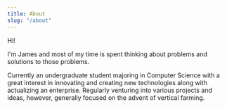 ```yaml
---
title: About
slug: "/about"
---
```


Hi!

I'm James and most of my time is spent thinking about problems and solutions to those problems.

Currently an undergraduate student majoring in Computer Science with a great interest in innovating and creating new technologies along with actualizing an enterprise. Regularly venturing into various projects and ideas, however, generally focused on the advent of vertical farming.
